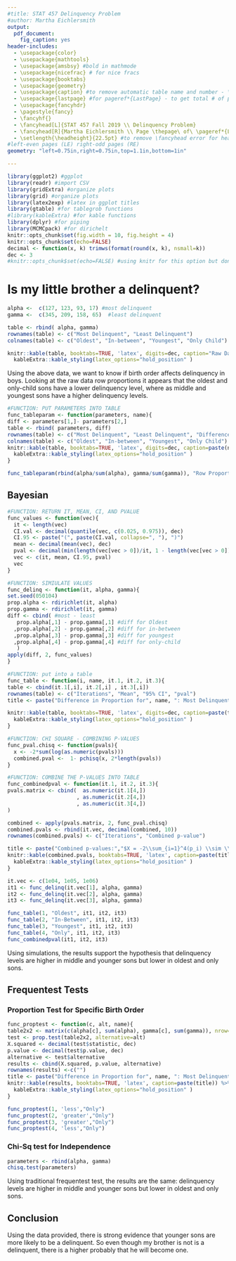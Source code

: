 ```yaml
---
#title: STAT 457 Delinquency Problem 
#author: Martha Eichlersmith
output:
  pdf_document:
    fig_caption: yes
header-includes:
  - \usepackage{color}
  - \usepackage{mathtools}
  - \usepackage{amsbsy} #bold in mathmode
  - \usepackage{nicefrac} # for nice fracs 
  - \usepackage{booktabs}
  - \usepackage{geometry}
  - \usepackage{caption} #to remove automatic table name and number - \captionsetup[table]{labelformat=empty}, put code under ---
  - \usepackage{lastpage} #for pageref*{LastPage} - to get total # of pages
  - \usepackage{fancyhdr}
  - \pagestyle{fancy}
  - \fancyhf{}
  - \fancyhead[L]{STAT 457 Fall 2019 \\ Delinquency Problem}
  - \fancyhead[R]{Martha Eichlersmith \\ Page \thepage\ of\ \pageref*{LastPage}}  
  - \setlength{\headheight}{22.5pt} #to remove \fancyhead error for head height
#left-even pages (LE) right-odd pages (RE)
geometry: "left=0.75in,right=0.75in,top=1.1in,bottom=1in" 

---
```


\captionsetup[table]{labelformat=empty}
```r
library(ggplot2) #ggplot
library(readr) #import CSV
library(gridExtra) #organize plots
library(grid) #organize plots
library(latex2exp) #latex in ggplot titles 
library(gtable) #for tablegrob functions 
#library(kableExtra) #for kable functions
library(dplyr) #for piping 
library(MCMCpack) #for dirichelt
knitr::opts_chunk$set(fig.width = 10, fig.height = 4)
knitr::opts_chunk$set(echo=FALSE)
decimal <- function(x, k) trimws(format(round(x, k), nsmall=k))
dec <- 3
#knitr::opts_chunk$set(echo=FALSE) #using knitr for this option but don't have to load 
```

# Is my little brother a delinquent? 

```r
alpha <-  c(127, 123, 93, 17) #most delinquent
gamma <-  c(345, 209, 158, 65)  #least delinquent

table <- rbind( alpha, gamma)
rownames(table) <- c("Most Delinquent", "Least Delinquent")
colnames(table) <- c("Oldest", "In-between", "Youngest", "Only Child")

knitr::kable(table, booktabs=TRUE, 'latex', digits=dec, caption="Raw Data") %>%
  kableExtra::kable_styling(latex_options="hold_position" ) 
```
Using the above data, we want to know if birth order affects delinquency in boys.  Looking at the raw data row proportions it appears that the oldest and only-child sons have a lower delinquency level, where as middle and youngest sons have a higher delinquency levels.   
```r
#FUNCTION: PUT PARAMETERS INTO TABLE
func_tableparam <- function(parameters, name){
diff <- parameters[1,]- parameters[2,]
table <- rbind( parameters, diff)
rownames(table) <- c("Most Delinquent", "Least Delinquent", "Difference (Most - Least)")
colnames(table) <- c("Oldest", "In-between", "Youngest", "Only Child")
knitr::kable(table, booktabs=TRUE, 'latex', digits=dec, caption=paste(name)) %>%
  kableExtra::kable_styling(latex_options="hold_position" ) 
}

func_tableparam(rbind(alpha/sum(alpha), gamma/sum(gamma)), "Row Proportions")
```


\newpage 
## Bayesian


```r
#FUNCTION: RETURN IT, MEAN, CI, AND PVALUE 
func_values <- function(vec){
  it <- length(vec)
  CI.val <- decimal(quantile(vec, c(0.025, 0.975)), dec)
  CI.95 <- paste("(", paste(CI.val, collapse=", "), ")")
  mean <- decimal(mean(vec), dec)
  pval <- decimal(min(length(vec[vec > 0])/it, 1 - length(vec[vec > 0])/it), dec)
  vec <- c(it, mean, CI.95, pval)
  vec
}
```
```r
#FUNCTION: SIMIULATE VALUES 
func_delinq <- function(it, alpha, gamma){
set.seed(050104)
prop.alpha <- rdirichlet(it, alpha)
prop.gamma <- rdirichlet(it, gamma)
diff <- cbind( #most - least
   prop.alpha[,1] - prop.gamma[,1] #diff for Oldest
  ,prop.alpha[,2] - prop.gamma[,2] #diff for in-between
  ,prop.alpha[,3] - prop.gamma[,3] #diff for youngest
  ,prop.alpha[,4] - prop.gamma[,4] #diff for only-child
   )
apply(diff, 2, func_values)
}
```
```r
#FUNCTION: put into a table 
func_table <- function(i, name, it.1, it.2, it.3){
table <- cbind(it.1[,i], it.2[,i] , it.3[,i])
rownames(table) <- c("Iterations", "Mean", "95% CI", "pval")
title <- paste("Difference in Proportion for", name, ": Most Delinquent - Least Delinquent")

knitr::kable(table, booktabs=TRUE, 'latex', digits=dec, caption=paste(title)) %>%
  kableExtra::kable_styling(latex_options="hold_position" ) 
}
```
```r
#FUNCTION: CHI SQUARE - COMBINING P-VALUES 
func_pval.chisq <- function(pvals){
  x <- -2*sum(log(as.numeric(pvals)))
  combined.pval <-  1- pchisq(x, 2*length(pvals))
}
```
```r
#FUNCTION: COMBINE THE P-VALUES INTO TABLE 
func_combinedpval <- function(it.1, it.2, it.3){
pvals.matrix <- cbind(  as.numeric(it.1[4,])
                      , as.numeric(it.2[4,])
                      , as.numeric(it.3[4,])
)

combined <- apply(pvals.matrix, 2, func_pval.chisq)
combined.pvals <- rbind(it.vec, decimal(combined, 10))
rownames(combined.pvals) <- c("Iterations", "Combined p-value")

title <- paste("Combined p-values:","$X = -2\\sum_{i=1}^4(p_i) \\sim \\chi^2_{df=8}$")
knitr::kable(combined.pvals, booktabs=TRUE, 'latex', caption=paste(title)) %>%
  kableExtra::kable_styling(latex_options="hold_position" ) 
}
```
```r

it.vec <- c(1e04, 1e05, 1e06)
it1 <- func_delinq(it.vec[1], alpha, gamma)
it2 <- func_delinq(it.vec[2], alpha, gamma)
it3 <- func_delinq(it.vec[3], alpha, gamma)

func_table(1, "Oldest", it1, it2, it3)
func_table(2, "In-Between", it1, it2, it3)
func_table(3, "Youngest", it1, it2, it3)
func_table(4, "Only", it1, it2, it3)
func_combinedpval(it1, it2, it3)
```
Using simulations, the results support the hypothesis that delinquency levels are higher in middle and younger sons but lower in oldest and only sons.  

\newpage 
## Frequentest Tests
### Proportion Test for Specific Birth Order 

```r
func_proptest <- function(c, alt, name){
table2x2 <- matrix(c(alpha[c], sum(alpha), gamma[c], sum(gamma)), nrow=2, byrow=TRUE)
test <- prop.test(table2x2, alternative=alt)
X.squared <- decimal(test$statistic, dec)
p.value <- decimal(test$p.value, dec)
alternative <- test$alternative
results <- cbind(X.squared, p.value, alternative)
rownames(results) <-c("")
title <- paste("Difference in Proportion for", name, ": Most Delinquent - Least Delinquent")
knitr::kable(results, booktabs=TRUE, 'latex', caption=paste(title)) %>%
  kableExtra::kable_styling(latex_options="hold_position" ) 
}
```

```r
func_proptest(1, 'less',"Only")
func_proptest(2, 'greater',"Only")
func_proptest(3, 'greater',"Only")
func_proptest(4, 'less',"Only")
```



### Chi-Sq test for Independence 
```r
parameters <- rbind(alpha, gamma)
chisq.test(parameters)
```

Using traditional frequentest test, the results are the same: delinquency levels are higher in middle and younger sons but lower in oldest and only sons.  

## Conclusion
Using the data provided, there is strong evidence that younger sons are more likely to be a delinquent.  So even though my brother is not is a delinquent, there is a higher probably that he will become one.  
